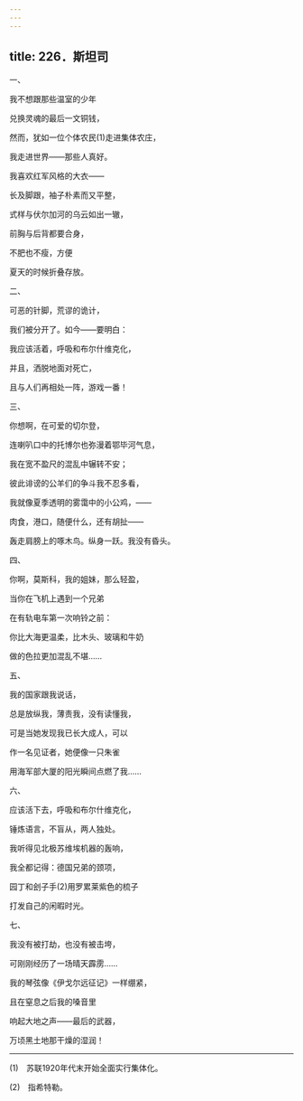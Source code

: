 ```yaml
---
---
---
```

title: 226．斯坦司
---




一、


我不想跟那些温室的少年

兑换灵魂的最后一文铜钱，

然而，犹如一位个体农民(1)走进集体农庄，

我走进世界——那些人真好。

我喜欢红军风格的大衣——

长及脚跟，袖子朴素而又平整，

式样与伏尔加河的乌云如出一辙，

前胸与后背都要合身，

不肥也不瘦，方便

夏天的时候折叠存放。





二、


可恶的针脚，荒谬的诡计，

我们被分开了。如今——要明白：

我应该活着，呼吸和布尔什维克化，

并且，洒脱地面对死亡，

且与人们再相处一阵，游戏一番！





三、


你想啊，在可爱的切尔登，

连喇叭口中的托博尔也弥漫着鄂毕河气息，

我在宽不盈尺的混乱中辗转不安；

彼此诽谤的公羊们的争斗我不忍多看，

我就像夏季透明的雾霭中的小公鸡，——

肉食，港口，随便什么，还有胡扯——

轰走肩膀上的啄木鸟。纵身一跃。我没有昏头。





四、


你啊，莫斯科，我的姐妹，那么轻盈，

当你在飞机上遇到一个兄弟

在有轨电车第一次响铃之前：

你比大海更温柔，比木头、玻璃和牛奶

做的色拉更加混乱不堪……





五、


我的国家跟我说话，

总是放纵我，薄责我，没有读懂我，

可是当她发现我已长大成人，可以

作一名见证者，她便像一只朱雀

用海军部大厦的阳光瞬间点燃了我……





六、


应该活下去，呼吸和布尔什维克化，

锤炼语言，不盲从，两人独处。

我听得见北极苏维埃机器的轰响，

我全都记得：德国兄弟的颈项，

园丁和刽子手(2)用罗累莱紫色的梳子

打发自己的闲暇时光。





七、


我没有被打劫，也没有被击垮，

可刚刚经历了一场晴天霹雳……

我的琴弦像《伊戈尔远征记》一样绷紧，

且在窒息之后我的嗓音里

响起大地之声——最后的武器，

万顷黑土地那干燥的湿润！



* * *



(1)　苏联1920年代末开始全面实行集体化。

(2)　指希特勒。